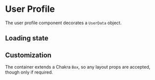 
<Meta title="APS/UserProfile" />

# User Profile

The user profile component decorates a `UserData` object.

<Canvas>
  <Story name="Default">
    <UserProfile data={{ 
      name: 'Margaret Kilgallen', 
      username: 'mkilgallen@idir',
      email: 'mkilgallen@boc.gov.ca'
    }} data-testid="user-profile"/>
  </Story>
</Canvas>

## Loading state

<Canvas>
  <Story name="Loading State">
    <UserProfile isLoading />
  </Story>
</Canvas>


## Customization

The container extends a Chakra `Box`, so any layout props are accepted, though only if required.

<Canvas>
  <Story name="Customizations">
    <UserProfile data={{ 
        name: 'Margaret Kilgallen', 
        username: 'mkilgallen@idir',
        email: 'mkilgallen@boc.gov.ca'
      }} 
      bgColor="bc-blue" 
      color="white" 
      borderRadius="lg" 
      p={4}
    />
  </Story>
</Canvas>
